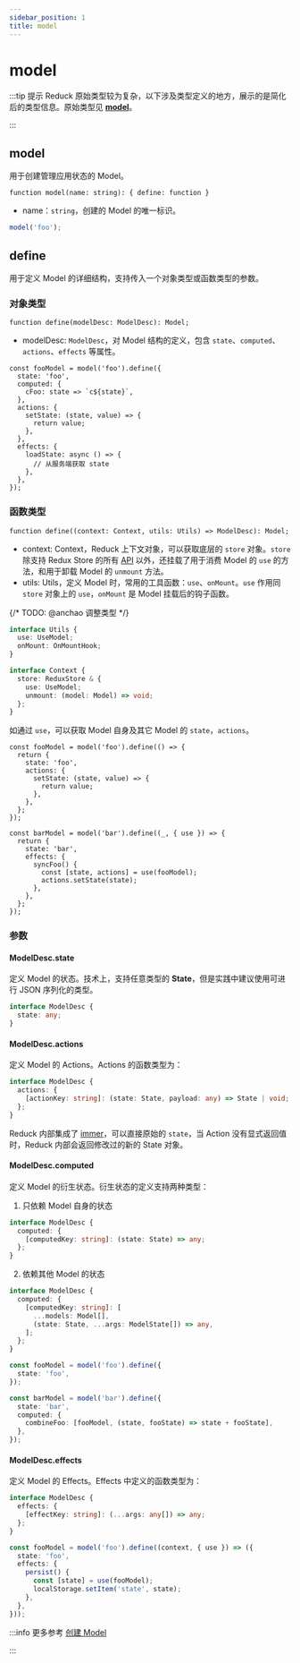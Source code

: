 ```yaml
---
sidebar_position: 1
title: model
---
```


# model


<ReduckTip />

:::tip 提示
Reduck 原始类型较为复杂，以下涉及类型定义的地方，展示的是简化后的类型信息。原始类型见 [**model**](https://github.com/web-infra-dev/reduck/blob/main/packages/store/src/model/model.ts)。

:::

## model

用于创建管理应用状态的 Model。

`function model(name: string): { define: function }`

- name：`string`，创建的 Model 的唯一标识。

```ts title="示例"
model('foo');
```

## define

用于定义 Model 的详细结构，支持传入一个对象类型或函数类型的参数。

### 对象类型

`function define(modelDesc: ModelDesc): Model;`

- modelDesc: `ModelDesc`，对 Model 结构的定义，包含 `state`、`computed`、`actions`、`effects` 等属性。

```tsx title="示例"
const fooModel = model('foo').define({
  state: 'foo',
  computed: {
    cFoo: state => `c${state}`,
  },
  actions: {
    setState: (state, value) => {
      return value;
    },
  },
  effects: {
    loadState: async () => {
      // 从服务端获取 state
    },
  },
});
```

### 函数类型

`function define((context: Context, utils: Utils) => ModelDesc): Model;`

- context: Context，Reduck 上下文对象，可以获取底层的 `store` 对象。`store` 除支持 Redux Store 的所有 [API](https://redux.js.org/api/store) 以外，还挂载了用于消费 Model 的 `use` 的方法，和用于卸载 Model 的 `unmount` 方法。
- utils: Utils，定义 Model 时，常用的工具函数：`use`、`onMount`。`use` 作用同 `store` 对象上的 `use`，`onMount` 是 Model 挂载后的钩子函数。

{/* TODO: @anchao 调整类型 */}

```ts
interface Utils {
  use: UseModel;
  onMount: OnMountHook;
}

interface Context {
  store: ReduxStore & {
    use: UseModel;
    unmount: (model: Model) => void;
  };
}
```

如通过 `use`，可以获取 Model 自身及其它 Model 的 `state`，`actions`。

```tsx title="示例"
const fooModel = model('foo').define(() => {
  return {
    state: 'foo',
    actions: {
      setState: (state, value) => {
        return value;
      },
    },
  };
});

const barModel = model('bar').define((_, { use }) => {
  return {
    state: 'bar',
    effects: {
      syncFoo() {
        const [state, actions] = use(fooModel);
        actions.setState(state);
      },
    },
  };
});
```

### 参数

#### ModelDesc.state

定义 Model 的状态。技术上，支持任意类型的 **State**，但是实践中建议使用可进行 JSON 序列化的类型。

```ts
interface ModelDesc {
  state: any;
}
```

#### ModelDesc.actions

定义 Model 的 Actions。Actions 的函数类型为：

```ts
interface ModelDesc {
  actions: {
    [actionKey: string]: (state: State, payload: any) => State | void;
  };
}
```

Reduck 内部集成了 [immer](https://github.com/immerjs/immer)，可以直接原始的 `state`，当 Action 没有显式返回值时，Reduck 内部会返回修改过的新的 State 对象。

#### ModelDesc.computed

定义 Model 的衍生状态。衍生状态的定义支持两种类型：

1. 只依赖 Model 自身的状态

```ts
interface ModelDesc {
  computed: {
    [computedKey: string]: (state: State) => any;
  };
}
```

2. 依赖其他 Model 的状态

```ts
interface ModelDesc {
  computed: {
    [computedKey: string]: [
      ...models: Model[],
      (state: State, ...args: ModelState[]) => any,
    ];
  };
}
```

```ts title="示例"
const fooModel = model('foo').define({
  state: 'foo',
});

const barModel = model('bar').define({
  state: 'bar',
  computed: {
    combineFoo: [fooModel, (state, fooState) => state + fooState],
  },
});
```

#### ModelDesc.effects

定义 Model 的 Effects。Effects 中定义的函数类型为：

```ts
interface ModelDesc {
  effects: {
    [effectKey: string]: (...args: any[]) => any;
  };
}
```

```ts title="示例"
const fooModel = model('foo').define((context, { use }) => ({
  state: 'foo',
  effects: {
    persist() {
      const [state] = use(fooModel);
      localStorage.setItem('state', state);
    },
  },
}));
```

:::info 更多参考
[创建 Model](/guides/topic-detail/model/define-model)

:::
